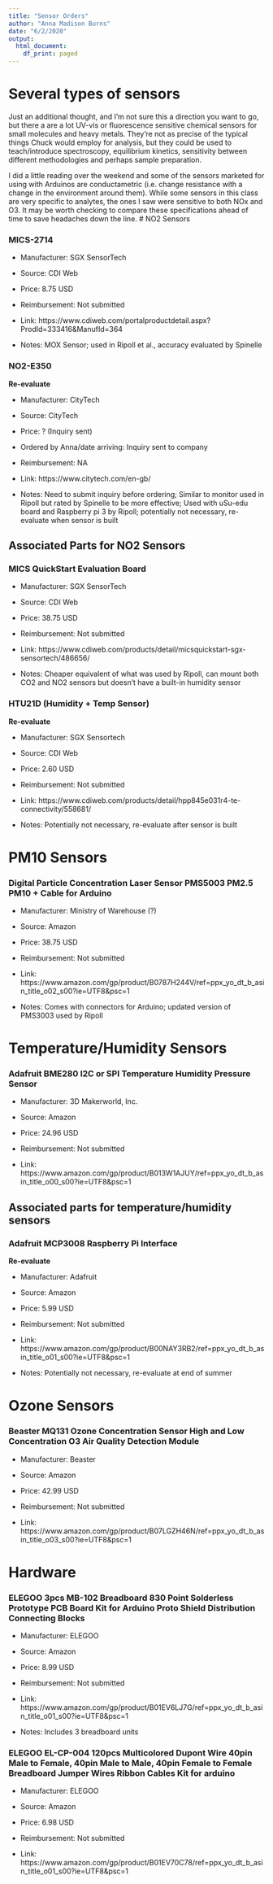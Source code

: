 ```yaml
---
title: "Sensor Orders"
author: "Anna Madison Burns"
date: "6/2/2020"
output:
  html_document:
    df_print: paged
---
```



# Several types of sensors

Just an additional thought, and I'm not sure this a direction you want to go, but there a are a lot UV-vis or fluorescence sensitive chemical sensors for small molecules and heavy metals.    They're not as precise of the typical things Chuck would employ for analysis, but they could be used to teach/introduce  spectroscopy, equilibrium kinetics,  sensitivity between different methodologies and perhaps sample preparation.  

I did a little reading over the weekend and some of the sensors marketed for using with Arduinos are conductametric (i.e. change resistance with a change in the environment around them). While some sensors in this class are very specific to analytes, the ones I saw were sensitive to both NOx and O3. It may be worth checking to compare these specifications ahead of time to save headaches down the line. 
# NO2 Sensors

### MICS-2714

- Manufacturer:  SGX SensorTech

- Source:  CDI Web

- Price:  8.75 USD

- Reimbursement:  Not submitted

- Link:  https://www.cdiweb.com/portalproductdetail.aspx?ProdId=333416&ManufId=364 

- Notes:  MOX Sensor; used in Ripoll et al., accuracy evaluated by Spinelle

### NO2-E350

**Re-evaluate**

- Manufacturer:  CityTech

- Source:  CityTech

- Price:  ? (Inquiry sent)

- Ordered by Anna/date arriving: Inquiry sent to company

- Reimbursement:  NA

- Link:  https://www.citytech.com/en-gb/

- Notes:  Need to submit inquiry before ordering; Similar to monitor used in Ripoll but rated by Spinelle to be more effective; Used with uSu-edu board and Raspberry pi 3 by Ripoll; potentially not necessary, re-evaluate when sensor is built

## Associated Parts for NO2 Sensors

### MICS QuickStart Evaluation Board 

- Manufacturer:  SGX SensorTech

- Source: CDI Web

- Price: 38.75 USD

- Reimbursement:  Not submitted

- Link:  https://www.cdiweb.com/products/detail/micsquickstart-sgx-sensortech/486656/

- Notes:  Cheaper equivalent of what was used by Ripoll, can mount both CO2 and NO2 sensors but doesn't have a built-in humidity sensor

### HTU21D (Humidity + Temp Sensor)

**Re-evaluate**

- Manufacturer: SGX Sensortech

- Source: CDI Web

- Price:  2.60 USD

- Reimbursement:  Not submitted

- Link:  https://www.cdiweb.com/products/detail/hpp845e031r4-te-connectivity/558681/

- Notes: Potentially not necessary, re-evaluate after sensor is built

# PM10 Sensors

### Digital Particle Concentration Laser Sensor PMS5003 PM2.5 PM10 + Cable for Arduino 

- Manufacturer:  Ministry of Warehouse (?)

- Source:  Amazon

- Price:  38.75 USD

- Reimbursement:  Not submitted

- Link:  https://www.amazon.com/gp/product/B0787H244V/ref=ppx_yo_dt_b_asin_title_o02_s00?ie=UTF8&psc=1

- Notes:  Comes with connectors for Arduino; updated version of PMS3003 used by Ripoll

# Temperature/Humidity Sensors

### Adafruit BME280 I2C or SPI Temperature Humidity Pressure Sensor

- Manufacturer:  3D Makerworld, Inc.

- Source:  Amazon

- Price: 24.96 USD

- Reimbursement: Not submitted

- Link: https://www.amazon.com/gp/product/B013W1AJUY/ref=ppx_yo_dt_b_asin_title_o00_s00?ie=UTF8&psc=1 

## Associated parts for temperature/humidity sensors

### Adafruit MCP3008 Raspberry Pi Interface

**Re-evaluate**

- Manufacturer:  Adafruit

- Source:  Amazon

- Price: 5.99 USD

- Reimbursement: Not submitted

- Link:  https://www.amazon.com/gp/product/B00NAY3RB2/ref=ppx_yo_dt_b_asin_title_o01_s00?ie=UTF8&psc=1 

- Notes: Potentially not necessary, re-evaluate at end of summer

# Ozone Sensors

### Beaster MQ131 Ozone Concentration Sensor High and Low Concentration O3 Air Quality Detection Module

- Manufacturer:  Beaster

- Source:  Amazon

- Price: 42.99 USD

- Reimbursement: Not submitted

- Link:  https://www.amazon.com/gp/product/B07LGZH46N/ref=ppx_yo_dt_b_asin_title_o03_s00?ie=UTF8&psc=1

# Hardware

### ELEGOO 3pcs MB-102 Breadboard 830 Point Solderless Prototype PCB Board Kit for Arduino Proto Shield Distribution Connecting Blocks

- Manufacturer: ELEGOO

- Source: Amazon

- Price: 8.99 USD

- Reimbursement: Not submitted

- Link: https://www.amazon.com/gp/product/B01EV6LJ7G/ref=ppx_yo_dt_b_asin_title_o01_s00?ie=UTF8&psc=1

- Notes: Includes 3 breadboard units

### ELEGOO EL-CP-004 120pcs Multicolored Dupont Wire 40pin Male to Female, 40pin Male to Male, 40pin Female to Female Breadboard Jumper Wires Ribbon Cables Kit for arduino 

- Manufacturer:  ELEGOO

- Source:  Amazon

- Price: 6.98 USD

- Reimbursement: Not submitted

- Link:  https://www.amazon.com/gp/product/B01EV70C78/ref=ppx_yo_dt_b_asin_title_o01_s00?ie=UTF8&psc=1 

